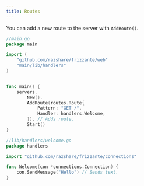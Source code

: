 ```yaml
---
title: Routes
---
```



You can add a new route to the server with `AddRoute()`.

```go
//main.go
package main

import (
    "github.com/razshare/frizzante/web"
    "main/lib/handlers"
)


func main() {
    servers.
        New().
        AddRoute(routes.Route{
            Pattern: "GET /", 
            Handler: handlers.Welcome,
        }). // Adds route.
        Start()
}
```

```go
//lib/handlers/welcome.go
package handlers

import "github.com/razshare/frizzante/connections"

func Welcome(con *connections.Connection) {
    con.SendMessage("Hello") // Sends text.
}
```
